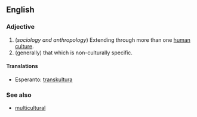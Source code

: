 ==English==

===Adjective===
{{infl|en|adjective}}

# (''sociology and anthropology'') Extending through more than one [[human]] [[culture]].
# (generally) that which is non-culturally specific.

====Translations====
*Esperanto: [[transkultura]]

===See also===
*[[multicultural]]